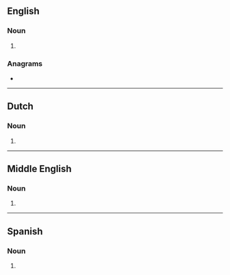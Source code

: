 ==English==

===Noun===
{{head|en|noun form}}

# {{plural of|en|hater}}

===Anagrams===
* {{anagrams|en|a=aehrst|'sheart|Earths|Hartes|Hearst|Hearts|Sarthe|Sather|Tahers|Tasher|earths|hear'st|hearts|rehats|shetar}}

----

==Dutch==

===Noun===
{{head|nl|noun plural form}}

# {{plural of|nl|hater}}

----

==Middle English==

===Noun===
{{head|enm|noun plural form}}

# {{plural of|enm|hatere}}

----

==Spanish==

===Noun===
{{head|es|noun plural form}}

# {{plural of|es|hater}}